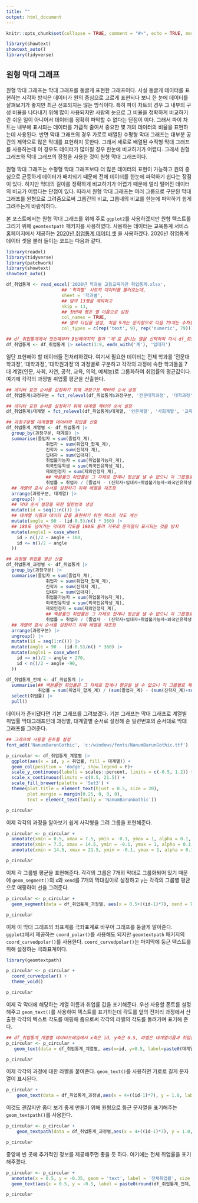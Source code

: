 ```yaml
---
title: ""
output: html_document
---
```


```r
knitr::opts_chunk$set(collapse = TRUE, comment = "#>", echo = TRUE, message = FALSE, warning = FALSE)

library(showtext)
showtext_auto()
library(tidyverse)
```

## 원형 막대 그래프

원형 막대 그래프는 막대 그래프를 둥글게 표현한 그래프이다. 사실 둥글게 데이터를 표현하는 시각화 방식은 데이터가 원의 중심으로 고르게 표현되다 보니 한 눈에 데이터를 살펴보기가 좋지만 최근 선호되지는 않는 방식이다. 특히 파이 차트의 경우 그 내부의 구성 비율을 나타내기 위해 많이 사용되지만 사람의 눈으로 그 비율을 정확하게 비교하기란 쉬운 일이 아니어서 데이터를 정확히 파악할 수 없다는 단점이 이다. 그래서 파이 차트는 내부에 표시되는 데이터를 가급적 줄여서 중요한 몇 개의 데이터의 비율을 표현하는데 사용된다. 반면 막대 그래프의 경우 가로로 배열된 수평형 막대 그래프는 대부분 공간의 제약으로 많은 막대를 표현하지 못한다. 그래서 세로로 배열된 수직형 막대 그래프를 사용하는데 이 경우도 데이터가 많아질 경우 한눈에 비교하기가 어렵다. 그래서 원형 그래프와 막대 그래프의 장점을 사용한 것이 원형 막대 그래프이다. 

원형 막대 그래프는 수평형 막대 그래프보다 더 많은 데이터의 표현이 가능하고 원의 중심으로 균등하게 데이터가 배치되기 때문에 전체 데이터를 한눈에 파악하기 쉽다는 장점이 있다. 하지만 막대의 길이를 정확하게 비교하기가 어렵기 때문에 멀리 떨어진 데이터의 비교가 어렵다는 단점이 있다. 따라서 원형 막대 그래프는 여러 그룹으로 구분된 막대 그래프를 원형으로 그려줌으로써 그룹간의 비교, 그룹내의 비교를 한눈에 파악하기 쉽게 그려주는게 바람직하다. 

본 포스트에서는 원형 막대 그래프를 위해 주로 `ggplot2`를 사용하겠지만 원형 텍스트를 그리기 위해 `geomtextpath` 패키지를 사용하였다. 사용하는 데이터는 교육통계 서비스 홈페이지에서 제공하는 [2020년 취업통계 데이터 셋]([^2]: <https://kess.kedi.re.kr/contents/dataset?itemCode=04&menuId=m_02_04_03_02&tabId=m3>
) 을 사용하겠다. 2020년 취업통계 데이터 셋을 불러 들이는 코드는 다음과 같다.


```r
library(readxl)
library(tidyverse)
library(patchwork)
library(showtext)
showtext_auto()

df_취업통계 <- read_excel('2020년 학과별 고등교육기관 취업통계.xlsx', 
                     ## '학과별' 시트의 데이터를 불러오는데,
                     sheet = '학과별',
                     ## 앞의 13행을 제외하고
                     skip = 13, 
                     ## 첫번째 행은 열 이름으로 설정
                     col_names = TRUE, 
                     ## 열의 타입을 설정, 처음 9개는 문자형으로 다음 79개는 수치형으로 설정
                     col_types = c(rep('text', 9), rep('numeric', 79)))

## df_취업통계에서 첫번째부터 9번째까지의 열과 '계'로 끝나는 열을 선택하여 다시 df_취업통계에 저장
df_취업통계 <- df_취업통계 |> select(1:9, ends_with('계'), '입대자')

```


일단 표현해야 할 데이터들 전처리하겠다. 여기서 필요한 데이터는 전체 학과를  '전문대학과정', '대학과정', '대학원과정'의 과정별로 구분하고 각각의 과정에 속한 학과들을 7대 계열(인문, 사회, 자연, 공학, 교육, 의약, 예체능)로 그룹화하여 취업률의 평균값이다. 여기에 각각의 과정별 취업률 평균을 산출한다.  

```r

## 데이터 표현 순서를 설정하기 위해 과정구분 팩터의 순서 설정
df_취업통계$과정구분 = fct_relevel(df_취업통계$과정구분, '전문대학과정', '대학과정',  '대학원과정')

## 데이터 표현 순서를 설정하기 위해 대계열 팩터의 순서 설정
df_취업통계$대계열 = fct_relevel(df_취업통계$대계열, '인문계열', '사회계열', '교육계열', '자연계열', '공학계열', '의약계열', '예체능계열')

## 과정구분별 대계열별 데어터와 취업률 산출
df_취업통계_계열별 <- df_취업통계 |>
  group_by(과정구분, 대계열) |>  
  summarise(졸업자 = sum(졸업자_계), 
               취업자 = sum(취업자_합계_계), 
               진학자 = sum(진학자_계), 
               입대자 = sum(입대자),
               취업불가능자 = sum(취업불가능자_계), 
               외국인유학생 = sum(외국인유학생_계), 
               제외인정자 = sum(제외인정자_계),
               ## 백분률인 취업률은 그 자체로 합계나 평균을 낼 수 없으니 각 그룹별로 재계산
               취업률 = 취업자 / (졸업자 - (진학자+입대자+취업불가능자+외국인유학생+제외인정자))) |>
  ## 계열의 표시 순서를 설정하기 위해 레벨을 재조정
  arrange(과정구분, 대계열) |>
  ungroup() |>
  ## 막대 순서 설정을 위한 일련번호 생성
  mutate(id = seq(1:n())) |>
  ## 대계열 이름과 데이터 값을 표현하기 위한 텍스트 각도 계산
  mutate(angle = 90 - (id-0.5)/n() * 360) |>
  ## 180도 넘어가는 막대의 각도를 180도 돌려 거꾸로 문자열이 표시되는 것을 방지
  mutate(angle1 = case_when(
    id > n()/2 ~ angle + 180, 
    id <= n()/2 ~ angle
  ))

## 과정별 취업률 평균 산출
df_취업통계_과정별 <- df_취업통계 |> 
  group_by(과정구분) |>  
  summarise(졸업자 = sum(졸업자_계), 
               취업자 = sum(취업자_합계_계), 
               진학자 = sum(진학자_계), 
               입대자 = sum(입대자),
               취업불가능자 = sum(취업불가능자_계), 
               외국인유학생 = sum(외국인유학생_계), 
               제외인정자 = sum(제외인정자_계),
               ## 백분률인 취업률은 그 자체로 합계나 평균을 낼 수 없으니 각 그룹별로 재계산
               취업률 = 취업자 / (졸업자 - (진학자+입대자+취업불가능자+외국인유학생+제외인정자))) |>
  ## 계열의 표시 순서를 설정하기 위해 레벨을 재조정
  arrange(과정구분) |>
  ungroup() |>
  mutate(id = seq(1:n())) |>
  mutate(angle = 90 - (id-0.5)/n() * 360) |>
  mutate(angle1 = case_when(
    id >= n()/2 ~ angle + 270, 
    id < n()/2 ~ angle -90, 
  ))

df_취업통계_전체 <- df_취업통계 |> 
  summarise(## 백분률인 취업률은 그 자체로 합계나 평균을 낼 수 없으니 각 그룹별로 재계산
            취업률 = sum(취업자_합계_계) / (sum(졸업자_계) - (sum(진학자_계)+sum(입대자)+sum(취업불가능자_계)+sum(외국인유학생_계)+sum(제외인정자_계)))) |>
  select(취업률) |>
  pull()

```

데이터가 준비됐다면 기본 그래프를 그려보겠다. 기본 그래프는 막대 그래프로 계열별 취업률 막대그래프인데 과정별, 대계열별 순서로 설정해 준 일련번호의 순서대로 막대 그래프를 그려준다. 

```r
## 그래프에 사용할 폰트를 설정
font_add('NanumBarunGothic', 'c:/windows/fonts/NanumBarunGothic.ttf')

p_circular <- df_취업통계_계열별 |>
  ggplot(aes(x = id, y = 취업률, fill = 대계열)) + 
  geom_col(position = 'dodge', show.legend = F)+ 
  scale_y_continuous(labels = scales::percent, limits = c(-0.5, 1.2)) +
  scale_x_continuous(limits = c(0.5, 21.5)) +
  scale_fill_brewer(palette = 'Set3') + 
  theme(plot.title = element_text(hjust = 0.5, size = 20), 
        plot.margin = margin(0.25, 0, 0, 0), 
        text = element_text(family = 'NanumBarunGothic'))

p_circular
```

이제 각각의 과정을 알아보기 쉽게 사각형을 그려 그룹을 표현해준다. 

```r
p_circular <- p_circular +
  annotate(xmin = 0.5, xmax = 7.5, ymin = -0.1, ymax = 1, alpha = 0.1, geom = 'rect', fill = 'red') +
  annotate(xmin = 7.5, xmax = 14.5, ymin = -0.1, ymax = 1, alpha = 0.1, geom = 'rect', fill = 'green') +
  annotate(xmin = 14.5, xmax = 21.5, ymin = -0.1, ymax = 1, alpha = 0.1, geom = 'rect', fill = 'blue')

p_circular
```

이제 각 그룹별 평균을 표현해준다. 각각의 그룹은 7개의 막대로 그룹화되어 있기 때문에 `geom_segment()`의 `x`와 `xend`를 7개의 막대길이로 설정하고 `y`는 각각의 그룹별 평균으로 매핑하여 선을 그려준다. 

```r
p_circular <- p_circular +
  geom_segment(data = df_취업통계_과정별, aes(x = 0.5+((id-1)*7), xend = 7.5+((id-1)*7), y = 취업률, yend = 취업률, color = as.factor(id)), inherit.aes = F, show.legend = F)

p_circular
```

이제 이 막대 그래프의 좌표계를 극좌표계로 바꾸어 그래프를 둥글게 말아준다. `ggplot2`에서 제공하는 `coord_polar()`를 사용해도 되지만 `geomtextpath` 패키지의 `coord_curvedpolar()`를 사용한다. `coord_curvedpolar()`는 마지막에 둥근 텍스트를 위해 설정하는 극좌표계이다. 

```r
library(geomtextpath)

p_circular <- p_circular +
  coord_curvedpolar() +
  theme_void()

p_circular
```

이제 각 막대에 해당하는 계열 이름과 취업률 값을 표기해준다. 우선 사용할 폰트를 설정해주고 `geom_text()`를 사용하여 텍스트를 표기하는데 각도를 앞의 전처리 과정에서 산출한 각각의 텍스트 각도를 매핑해 줌으로써 각각의 라벨의 각도를 돌려가며 표기해 준다.  

```r
## df_취업통계_계열별 데이터프레임에서 x축은 id, y축은 0.5, 라벨은 대계열이름과 취업률을 붙이고 anble은 앞에서 설정한 angle1을 사용하여 텍스트를 표기해주고 다른 미적요소를 설정
p_circular <- p_circular +
   geom_text(data = df_취업통계_계열별, aes(x=id, y=0.5, label=paste0(대계열, ', ', round(취업률*100, 1), '%'), angle= angle1), color="black", inherit.aes = FALSE, hjust = 0.5, size = 5)

p_circular
```

이제 각각의 과정에 대한 라벨을 붙여준다. `geom_text()`를 사용하면 가로로 길게 문자열이 표시된다. 

```r
p_circular +
    geom_text(data = df_취업통계_과정별,aes(x = 4+((id-1)*7), y = 1.0, label = paste0(과정구분, ', ', round(취업률*100, 1), '%'), color = as.factor(id)), inherit.aes = F, show.legend = F, size = 5)

```

이것도 괜찮지만 좀더 보기 좋게 만들기 위해 원형으로 둥근 문자열을 표기해주는 `geom_textpath()`를 사용한다. 

```r
p_circular <- p_circular +
    geom_textpath(data = df_취업통계_과정별,aes(x = 4+((id-1)*7), y = 1.0, label = paste0(과정구분, ', ', round(취업률*100, 1), '%'), color = as.factor(id)), inherit.aes = F, show.legend = F, rich = TRUE, family = 'NanumBarunGothic', size = 8)

p_circular

```

중앙에 빈 곳에 추가적인 정보를 제공해주면 좋을 듯 하다. 여기에는 전체 취업률을 표기해주겠다. 

```r
p_circular <- p_circular +
  annotate(x = 0.5, y = -0.35, geom = 'text', label = '전체취업률', size = rel(8)) + 
  geom_text(aes(x = 0.5, y = -0.5, label = paste0(round(df_취업통계_전체, 3)*100, '%')), size = rel(10))

p_circular
```

